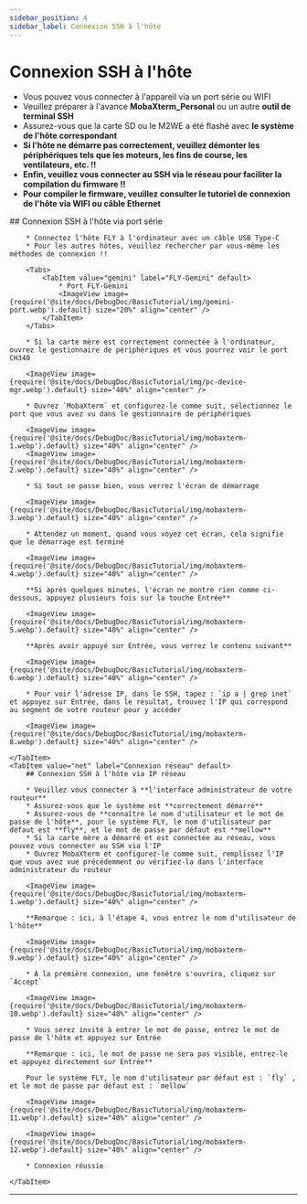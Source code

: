 ```yaml
---
sidebar_position: 4
sidebar_label: Connexion SSH à l'hôte
---
```






# Connexion SSH à l'hôte


* Vous pouvez vous connecter à l'appareil via un port série ou WIFI
* Veuillez préparer à l'avance **MobaXterm_Personal** ou un autre **outil de terminal SSH**
* Assurez-vous que la carte SD ou le M2WE a été flashé avec **le système de l'hôte correspondant**
* **Si l'hôte ne démarre pas correctement, veuillez démonter les périphériques tels que les moteurs, les fins de course, les ventilateurs, etc. !!**
* **Enfin, veuillez vous connecter au SSH via le réseau pour faciliter la compilation du firmware !!**
* **Pour compiler le firmware, veuillez consulter le tutoriel de connexion de l'hôte via WIFI ou câble Ethernet**

<Tabs>
    <TabItem value="serial" label="Connexion par port série" default>
        ## Connexion SSH à l'hôte via port série

        * Connectez l'hôte FLY à l'ordinateur avec un câble USB Type-C
        * Pour les autres hôtes, veuillez rechercher par vous-même les méthodes de connexion !!

        <Tabs>
            <TabItem value="gemini" label="FLY-Gemini" default>
                * Port FLY-Gemini
                <ImageView image={require('@site/docs/DebugDoc/BasicTutorial/img/gemini-port.webp').default} size="20%" align="center" />
            </TabItem>
        </Tabs>

        * Si la carte mère est correctement connectée à l'ordinateur, ouvrez le gestionnaire de périphériques et vous pourrez voir le port CH340

        <ImageView image={require('@site/docs/DebugDoc/BasicTutorial/img/pc-device-mgr.webp').default} size="40%" align="center" />

        * Ouvrez `MobaXterm` et configurez-le comme suit, sélectionnez le port que vous avez vu dans le gestionnaire de périphériques

        <ImageView image={require('@site/docs/DebugDoc/BasicTutorial/img/mobaxterm-1.webp').default} size="40%" align="center" />
        <ImageView image={require('@site/docs/DebugDoc/BasicTutorial/img/mobaxterm-2.webp').default} size="40%" align="center" />

        * Si tout se passe bien, vous verrez l'écran de démarrage

        <ImageView image={require('@site/docs/DebugDoc/BasicTutorial/img/mobaxterm-3.webp').default} size="40%" align="center" />

        * Attendez un moment, quand vous voyez cet écran, cela signifie que le démarrage est terminé

        <ImageView image={require('@site/docs/DebugDoc/BasicTutorial/img/mobaxterm-4.webp').default} size="40%" align="center" />

        **Si après quelques minutes, l'écran ne montre rien comme ci-dessous, appuyez plusieurs fois sur la touche Entrée**

        <ImageView image={require('@site/docs/DebugDoc/BasicTutorial/img/mobaxterm-5.webp').default} size="40%" align="center" />

        **Après avoir appuyé sur Entrée, vous verrez le contenu suivant**

        <ImageView image={require('@site/docs/DebugDoc/BasicTutorial/img/mobaxterm-6.webp').default} size="40%" align="center" />

        * Pour voir l'adresse IP, dans le SSH, tapez : `ip a | grep inet` et appuyez sur Entrée, dans le résultat, trouvez l'IP qui correspond au segment de votre routeur pour y accéder

        <ImageView image={require('@site/docs/DebugDoc/BasicTutorial/img/mobaxterm-8.webp').default} size="40%" align="center" />

    </TabItem>
    <TabItem value="net" label="Connexion réseau" default>
        ## Connexion SSH à l'hôte via IP réseau

        * Veuillez vous connecter à **l'interface administrateur de votre routeur**
        * Assurez-vous que le système est **correctement démarré**
        * Assurez-vous de **connaître le nom d'utilisateur et le mot de passe de l'hôte**, pour le système FLY, le nom d'utilisateur par défaut est **fly**, et le mot de passe par défaut est **mellow**
        * Si la carte mère a démarré et est connectée au réseau, vous pouvez vous connecter au SSH via l'IP
        * Ouvrez MobaXterm et configurez-le comme suit, remplissez l'IP que vous avez vue précédemment ou vérifiez-la dans l'interface administrateur du routeur

        <ImageView image={require('@site/docs/DebugDoc/BasicTutorial/img/mobaxterm-1.webp').default} size="40%" align="center" />

        **Remarque : ici, à l'étape 4, vous entrez le nom d'utilisateur de l'hôte**

        <ImageView image={require('@site/docs/DebugDoc/BasicTutorial/img/mobaxterm-9.webp').default} size="40%" align="center" />

        * À la première connexion, une fenêtre s'ouvrira, cliquez sur `Accept`

        <ImageView image={require('@site/docs/DebugDoc/BasicTutorial/img/mobaxterm-10.webp').default} size="40%" align="center" />

        * Vous serez invité à entrer le mot de passe, entrez le mot de passe de l'hôte et appuyez sur Entrée

        **Remarque : ici, le mot de passe ne sera pas visible, entrez-le et appuyez directement sur Entrée**

        Pour le système FLY, le nom d'utilisateur par défaut est : `fly` , et le mot de passe par défaut est : `mellow`

        <ImageView image={require('@site/docs/DebugDoc/BasicTutorial/img/mobaxterm-11.webp').default} size="40%" align="center" />

        <ImageView image={require('@site/docs/DebugDoc/BasicTutorial/img/mobaxterm-12.webp').default} size="40%" align="center" />

        * Connexion réussie

    </TabItem>
</Tabs>

----
